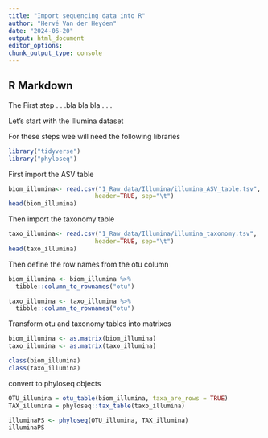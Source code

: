 ```yaml
---
title: "Import sequencing data into R"
author: "Hervé Van der Heyden"
date: "2024-06-20"
output: html_document
editor_options: 
chunk_output_type: console
---
```



## R Markdown

The First step 
.
.
.bla bla bla 
.
.
.

Let's start with the Illumina dataset

For these steps wee will need the following libraries 
```r
library("tidyverse")
library("phyloseq")
```

First import the ASV table 
```r
biom_illumina<- read.csv("1_Raw_data/Illumina/illumina_ASV_table.tsv", 
                        header=TRUE, sep="\t")
head(biom_illumina)

```

Then import the taxonomy table 
```r
taxo_illumina<- read.csv("1_Raw_data/Illumina/illumina_taxonomy.tsv", 
                        header=TRUE, sep="\t")
head(taxo_illumina)
```

Then define the row names from the otu column
```r
biom_illumina <- biom_illumina %>%
  tibble::column_to_rownames("otu") 

taxo_illumina <- taxo_illumina %>%
  tibble::column_to_rownames("otu") 
```


Transform otu and taxonomy tables into matrixes
```r
biom_illumina <- as.matrix(biom_illumina)
taxo_illumina <- as.matrix(taxo_illumina)

class(biom_illumina)
class(taxo_illumina) 
```

convert to phyloseq objects
```r
OTU_illumina = otu_table(biom_illumina, taxa_are_rows = TRUE)
TAX_illumina = phyloseq::tax_table(taxo_illumina)

illuminaPS <- phyloseq(OTU_illumina, TAX_illumina)
illuminaPS
```


